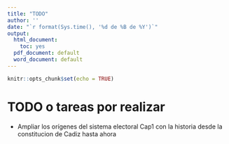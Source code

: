 ```yaml
---
title: "TODO"
author: ''
date: "`r format(Sys.time(), '%d de %B de %Y')`"
output:
  html_document: 
    toc: yes
  pdf_document: default
  word_document: default
---
```


```r
knitr::opts_chunk$set(echo = TRUE)
```

# TODO o tareas por realizar

- Ampliar los orígenes del sistema electoral Cap1 con la historia desde la constitucion de Cadiz hasta ahora
